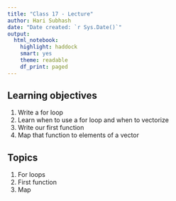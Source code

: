 ```yaml
---
title: "Class 17 - Lecture"
author: Hari Subhash
date: "Date created: `r Sys.Date()`"
output:
  html_notebook:
    highlight: haddock
    smart: yes
    theme: readable
    df_print: paged
---
```


## **Learning objectives**
1. Write a for loop
2. Learn when to use a for loop and when to vectorize
3. Write our first function
4. Map that function to elements of a vector

## **Topics**
1. For loops
2. First function
3. Map

